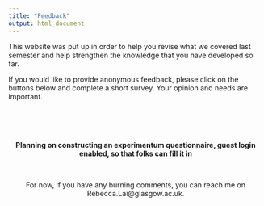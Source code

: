```yaml
---
title: "Feedback"
output: html_document
---
```


This website was put up in order to help you revise what we covered last semester and help strengthen the knowledge that you have developed so far.

If you would like to provide anonymous feedback, please click on the buttons below and complete a short survey. Your opinion and needs are important.

<br> <br> <br>

<center> **Planning on constructing an experimentum questionnaire, guest login enabled, so that folks can fill it in** 

<br>

For now, if you have any burning comments, you can reach me on Rebecca.Lai@glasgow.ac.uk. </center>